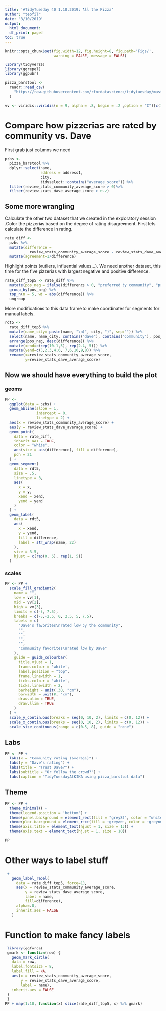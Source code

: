 ```yaml
---
title: '#TidyTuesday 40 1.10.2019: All the Pizza'
author: "teofil"
date: "3/10/2019"
output:
  html_document:
  df_print: paged
toc: true
---
```

  
```r
knitr::opts_chunk$set(fig.width=12, fig.height=8, fig.path='Figs/',
                      warning = FALSE, message = FALSE)
```

```r
library(tidyverse)
library(ggrepel)
library(ggpubr)
```

```r
pizza_barstool <-
  readr::read_csv(
    "https://raw.githubusercontent.com/rfordatascience/tidytuesday/master/data/2019/2019-10-01/pizza_barstool.csv"
  )

```

```r
vv <- viridis::viridis(n = 9, alpha = .8, begin = .2 ,option = "C")[c(1,5,9)]
```

# Compare how pizzerias are rated by community vs. Dave

First grab just columns we need

```r
pzbs <-
  pizza_barstool %>%
  dplyr::select(name,
                address = address1,
                city,
                tidyselect::contains("average_score")) %>%
  filter(review_stats_community_average_score > 0)%>%
  filter(review_stats_dave_average_score > 0.2)
```


## Some more wrangling

Calculate the other two dataset that we created in the exploratory session .Color the pizzerias based on the degree of rating disagreement. First lets calculate the difference in rating.
```r
rate_diff <-
  pzbs %>%
  mutate(difference =
           review_stats_community_average_score - review_stats_dave_average_score)  %>% 
  mutate(agreement=1/difference)

```

Highlight points (outliers, influential values,..). We need another dataset, this time for the five pizzerias with largest negative and positive difference.

```r
rate_diff_top5 <- rate_diff %>%
  mutate(pos_neg = ifelse(difference > 0, "preferred by community", "preferred by dave")) %>%
  group_by(pos_neg) %>%
  top_n(n = 5, wt = abs(difference)) %>% 
  ungroup
```

More modifications to this data frame  to make coordinates for segments  for manual labels.

```r
rdt5 <- 
  rate_diff_top5 %>% 
  mutate(name_city= paste(name, "\n(", city, ")", sep="")) %>% 
  select(name, name_city, contains("dave"), contains("community"), pos_neg, difference) %>% 
  arrange(pos_neg, desc(difference)) %>% 
  mutate(xend=c(rep(10.1,5), rep(2.4, 5))) %>% 
  mutate(yend=c(5,2,3,4,6, 7,6,10,9,8)) %>% 
  rename(x=review_stats_community_average_score,
         y=review_stats_dave_average_score)
```

## Now we should have everything to build the plot

### geoms
```r
PP <-
  ggplot(data = pzbs) +
  geom_abline(slope = 1,
              intercept = 0,
              linetype = 2) +
  aes(x = review_stats_community_average_score) +
  aes(y = review_stats_dave_average_score) +
  geom_point(
    data = rate_diff,
    inherit.aes = TRUE,
    color = "white",
    aes(size = abs(difference), fill = difference),
    pch = 21
  ) +
  geom_segment(
    data = rdt5,
    size = .5,
    linetype = 3,
    aes(
      x = x,
      y = y,
      xend = xend,
      yend = yend
    )
  ) +
  geom_label(
    data = rdt5,
    aes(
      x = xend,
      y = yend,
      fill = difference,
      label = str_wrap(name, 22)
    ),
    size = 3.5,
    hjust = c(rep(0, 5), rep(1, 5))
  )
```

### scales

```r
PP <- PP +
  scale_fill_gradient2(
    name = "",
    low = vv[1],
    mid = vv[2],
    high = vv[3],
    limits = c(-5, 7.5),
    breaks = c(-5,-2.5, 0, 2.5, 5, 7.5),
    labels = c(
      "Dave's favorites\nrated low by the community",
      "",
      "",
      "",
      "",
      "Community favorites\nrated low by Dave"
    ),
    guide = guide_colourbar(
      title.vjust = 1,
      frame.colour = 'white',
      label.position = "top",
      frame.linewidth = 1,
      ticks.colour = 'white',
      ticks.linewidth = 2,
      barheight = unit(.30, "cm"),
      barwidth = unit(8, "cm"),
      draw.ulim = TRUE,
      draw.llim = TRUE
    )
  ) +
  scale_y_continuous(breaks = seq(0, 10, 2), limits = c(0, 12)) +
  scale_x_continuous(breaks = seq(0, 10, 2), limits = c(0, 12)) +
  scale_size_continuous(range = c(0.5, 8), guide = "none")
```

## Labs

```r
PP <- PP +
  labs(x = "Community rating (average)") +
  labs(y = "Dave's rating") +
  labs(title = "Trust Dave?") +
  labs(subtitle = "Or follow the crowd?") +
  labs(caption = "TidyTuesdayAtKIKA using pizza_barstool data")
```

## Theme

```r
PP <- PP +
  theme_minimal() +
  theme(legend.position = 'bottom') +
  theme(panel.background = element_rect(fill = "grey80", color = "white")) +
  theme(plot.background = element_rect(fill = "grey80", color = "grey60")) +
  theme(axis.title = element_text(hjust = 1, size = 12)) +
  theme(axis.text = element_text(hjust = 1, size = 10))
  
PP

```

# Other ways to label stuff
```r
 +
   geom_label_repel(
     data = rate_diff_top5, force=10,
     aes(x = review_stats_community_average_score,
         y = review_stats_dave_average_score,
         label = name,
         fill=difference),
     alpha=.8,
     inherit.aes = FALSE
   )
```

# Function to make fancy labels

```r
 library(ggforce)
 gmark <- function(row) {
   geom_mark_circle(
   data = row,
   label.fontsize = 8,
   label.fill = NA,
   aes(x = review_stats_community_average_score,
       y = review_stats_dave_average_score,
       label = name),
   inherit.aes = FALSE
 )
 }
PP + map(1:10, function(x) slice(rate_diff_top5, x) %>% gmark)
```
